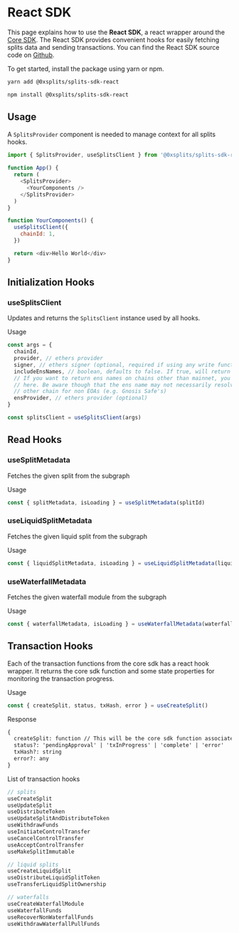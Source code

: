 # React SDK

This page explains how to use the **React SDK**, a react wrapper around the
[Core SDK](/sdk-info/overview). The React SDK provides convenient hooks for easily
fetching splits data and sending transactions. You can find the React SDK source
code on [Github](https://github.com/0xSplits/splits-sdk/tree/main/packages/splits-sdk-react).

To get started, install the package using yarn or npm.

```bash
yarn add @0xsplits/splits-sdk-react
```

```bash
npm install @0xsplits/splits-sdk-react
```

## Usage
A `SplitsProvider` component is needed to manage context for all splits hooks.

```js
import { SplitsProvider, useSplitsClient } from '@0xsplits/splits-sdk-react'
 
function App() {
  return (
    <SplitsProvider> 
      <YourComponents />
    </SplitsProvider>
  )
}

function YourComponents() {
  useSplitsClient({
    chainId: 1,
  })

  return <div>Hello World</div>
}
```

## Initialization Hooks

### useSplitsClient

Updates and returns the `SplitsClient` instance used by all hooks.

Usage

```js
const args = {
  chainId,
  provider, // ethers provider
  signer, // ethers signer (optional, required if using any write functions)
  includeEnsNames, // boolean, defaults to false. If true, will return ens names for split recipients (only for mainnet)
  // If you want to return ens names on chains other than mainnet, you can pass in a mainnet provider
  // here. Be aware though that the ens name may not necessarily resolve to the proper address on the
  // other chain for non EOAs (e.g. Gnosis Safe's)
  ensProvider, // ethers provider (optional)
}

const splitsClient = useSplitsClient(args)
```

## Read Hooks

### useSplitMetadata

Fetches the given split from the subgraph

Usage

```js
const { splitMetadata, isLoading } = useSplitMetadata(splitId)
```

### useLiquidSplitMetadata

Fetches the given liquid split from the subgraph

Usage

```js
const { liquidSplitMetadata, isLoading } = useLiquidSplitMetadata(liquidSplitId)
```

### useWaterfallMetadata

Fetches the given waterfall module from the subgraph

Usage

```js
const { waterfallMetadata, isLoading } = useWaterfallMetadata(waterfallModuleId)
```

## Transaction Hooks

Each of the transaction functions from the core sdk has a react hook wrapper. It returns
the core sdk function and some state properties for monitoring the transaction progress.

Usage
```js
const { createSplit, status, txHash, error } = useCreateSplit()
```

Response

```graphql
{
  createSplit: function // This will be the core sdk function associated with each hook
  status?: 'pendingApproval' | 'txInProgress' | 'complete' | 'error'
  txHash?: string
  error?: any
}
```

List of transaction hooks
```js
// splits
useCreateSplit
useUpdateSplit
useDistributeToken
useUpdateSplitAndDistributeToken
useWithdrawFunds
useInitiateControlTransfer
useCancelControlTransfer
useAcceptControlTransfer
useMakeSplitImmutable

// liquid splits
useCreateLiquidSplit
useDistributeLiquidSplitToken
useTransferLiquidSplitOwnership

// waterfalls
useCreateWaterfallModule
useWaterfallFunds
useRecoverNonWaterfallFunds
useWithdrawWaterfallPullFunds
```
